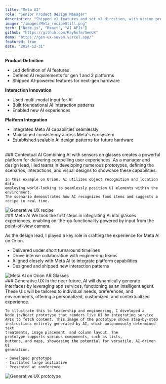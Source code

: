 ```yaml
---
title: "Meta AI"
role: "Senior Product Design Manager"
description: "Shipped v1 features and set v2 direction, with vision prototypes informing HW/SW plans."
image: "/images/Meta_recipeStill.png"
tech: ["Node.js", "React", "AI APIs"]
github: "https://github.com/Kayhofm/GenUX"
demo: "https://gen-ux-seven.vercel.app/"
featured: true
date: "2024-12-31"
---
```


<strong>Product Definition</strong><br />
- Led definition of AI features
- Defined AI requirements for gen 1 and 2 platforms
- Shipped AI-powered features for next-gen hardware

<strong>Interaction Innovation</strong><br />
- Used multi-modal input for AI
- Built foundational AI interaction patterns
- Enabled new AI experiences

<strong>Platform Integration</strong><br />
- Integrated Meta AI capabilities seamlessly
- Maintained consistency across Meta's ecosystem
- Established scalable AI design patterns for future hardware
<br />

<OneThirdTwoThird>
  <div>
    ### Contextual AI
    Combining AI with sensors on glasses creates a powerful platform for delivering compelling user experiences. 
    As a manager and design lead, I led teams in developing numerous prototypes, defining the scenarios, interactions, 
    and visual designs to showcase these capabilities.

    In this example on Orion, AI utilizes object recognition and location data, 
    employing world-locking to seamlessly position UI elements within the environment. 
    The scenario demonstrates how AI recognizes food items and suggests a recipe in real time.
  </div>
  <div className="col-span-2">
    <img 
      src="/images/Orion_recipeLossy.webp" 
      alt="Generative UX recipe"
      className="w-full h-auto object-cover rounded-lg"
    />
  </div>
</OneThirdTwoThird>

<OneThirdTwoThird>
  <div>
  ### Meta AI
  We took the first steps in integrating AI into glasses experiences, 
  enabling on-the-go functionality powered by input from the point-of-view camera. 
  
  As the design lead, I played a key role in crafting the experience for Meta AI on Orion.

  - Delivered under short turnaround timelines
  - Drove intense collaboration with engineering teams
  - Aligned closely with Meta AI to integrate platform capabilities
  - Designed and shipped new interaction patterns
  </div>
  <div className="col-span-2">
    <img 
      src="/images/MetaAI02Lossy.webp" 
      alt="Meta AI on Orion AR Glasses"
      className="w-full h-auto object-cover rounded-lg"
    />
  </div>
</OneThirdTwoThird>

<OneThirdTwoThird>
  <div>
    ### Generative UX
    In the near future, AI will dynamically generate interfaces by leveraging app services, functioning as an intelligent agent.
    These UIs will be tailored to individual needs, preferences, and environments, offering a personalized, customized, and contextualized experience.

    To illustrate this to leadership and engineering, I developed a
    Node.js/React prototype that renders live UI by integrating service
    APIs to fetch content. This image of the prototype shows step-by-step
    instructions entirely generated by AI, which autonomously determined text
    treatments, image placement, and column layout. The
    prototype supports various components, such as lists,
    buttons, and maps, showcasing the potential for versatile, AI-driven UI
    generation.

    - Developed prototype
    - Initiated large initiative
    - Presented at conference
  </div>
  <div className="col-span-2">
    <img 
      src="/images/MetaGenUX.png" 
      alt="Generative UX prototype"
      className="w-full h-auto object-cover rounded-lg"
    />
  </div>
</OneThirdTwoThird>